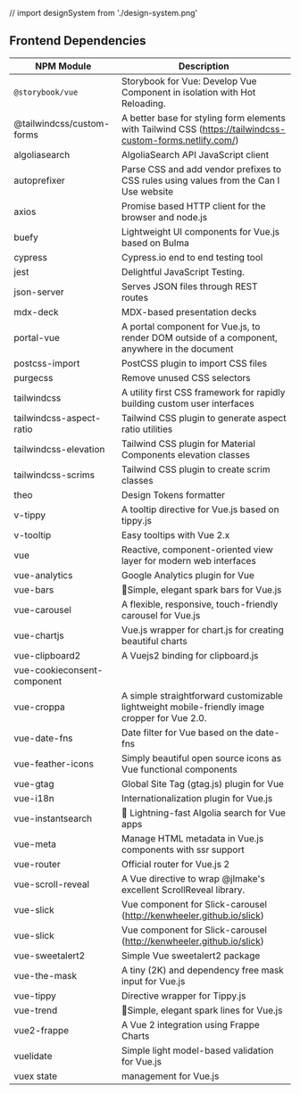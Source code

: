 // import designSystem from './design-system.png'

<Meta title="Dependencies" />

## Frontend Dependencies

<!--https://www.npmjs.com/package/
https://www.npmjs.com/search?q=-->
|NPM Module| Description|
|---|---|
|`@storybook/vue`| Storybook for Vue: Develop Vue Component in isolation with Hot Reloading.|
|@tailwindcss/custom-forms |A better base for styling form elements with Tailwind CSS (https://tailwindcss-custom-forms.netlify.com/)|
|algoliasearch| AlgoliaSearch API JavaScript client|
|autoprefixer| Parse CSS and add vendor prefixes to CSS rules using values from the Can I Use website|
|axios| Promise based HTTP client for the browser and node.js|
|buefy| Lightweight UI components for Vue.js based on Bulma|
|cypress| Cypress.io end to end testing tool|
|jest| Delightful JavaScript Testing.|
|json-server| Serves JSON files through REST routes|
|mdx-deck| MDX-based presentation decks|
|portal-vue| A portal component for Vue.js, to render DOM outside of a component, anywhere in the document|
|postcss-import| PostCSS plugin to import CSS files|
|purgecss| Remove unused CSS selectors|
|tailwindcss| A utility first CSS framework for rapidly building custom user interfaces|
|tailwindcss-aspect-ratio |Tailwind CSS plugin to generate aspect ratio utilities|
|tailwindcss-elevation| Tailwind CSS plugin for Material Components elevation classes|
|tailwindcss-scrims| Tailwind CSS plugin to create scrim classes|
|theo| Design Tokens formatter|
|v-tippy| A tooltip directive for Vue.js based on tippy.js|
|v-tooltip| Easy tooltips with Vue 2.x|
|vue| Reactive, component-oriented view layer for modern web interfaces|
|vue-analytics| Google Analytics plugin for Vue|
|vue-bars| 🌈Simple, elegant spark bars for Vue.js|
|vue-carousel| A flexible, responsive, touch-friendly carousel for Vue.js|
|vue-chartjs| Vue.js wrapper for chart.js for creating beautiful charts|
|vue-clipboard2| A Vuejs2 binding for clipboard.js|
|vue-cookieconsent-component ||
|vue-croppa| A simple straightforward customizable lightweight mobile-friendly image cropper for Vue 2.0.|
|vue-date-fns| Date filter for Vue based on the date-fns|
|vue-feather-icons| Simply beautiful open source icons as Vue functional components|
|vue-gtag| Global Site Tag (gtag.js) plugin for Vue|
|vue-i18n| Internationalization plugin for Vue.js|
|vue-instantsearch| 👀 Lightning-fast Algolia search for Vue apps|
|vue-meta| Manage HTML metadata in Vue.js components with ssr support|
|vue-router| Official router for Vue.js 2|
|vue-scroll-reveal| A Vue directive to wrap @jlmake's excellent ScrollReveal library.|
|vue-slick| Vue component for Slick-carousel (http://kenwheeler.github.io/slick)|
|vue-slick| Vue component for Slick-carousel (http://kenwheeler.github.io/slick)|
|vue-sweetalert2| Simple Vue sweetalert2 package|
|vue-the-mask| A tiny (2K) and dependency free mask input for Vue.js|
|vue-tippy| Directive wrapper for Tippy.js|
|vue-trend| 🌈Simple, elegant spark lines for Vue.js|
|vue2-frappe| A Vue 2 integration using Frappe Charts|
|vuelidate| Simple light model-based validation for Vue.js|
|vuex state| management for Vue.js|